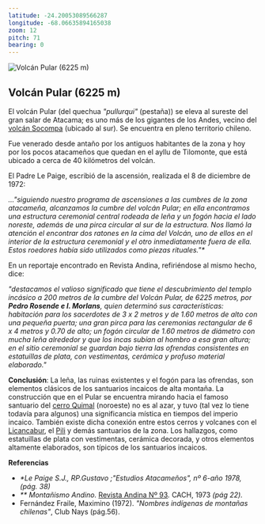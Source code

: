 ```yaml
---
latitude: -24.20053089566287
longitude: -68.06635894165038
zoom: 12
pitch: 71
bearing: 0
---
```


![Volcán Pular (6225 m)](https://www.andeshandbook.org/media/route_gallery/thumb600x400/1508771980599027109.jpg "Volcán Pular (6225 m)")

## Volcán Pular (6225 m)


El volcán Pular (del quechua _"pullurqui"_ (pestaña)) se eleva al sureste del gran salar de Atacama; es uno más de los gigantes de los Andes, vecino del [volcán Socompa](http://www.andeshandbook.org/montanismo/cerro/866/Socompa) (ubicado al sur). Se encuentra en pleno territorio chileno.  
  
Fue venerado desde antaño por los antiguos habitantes de la zona y hoy por los pocos atacameños que quedan en el ayllu de Tilomonte, que está ubicado a cerca de 40 kilómetros del volcán.  
  
El Padre Le Paige, escribió de la ascensión, realizada el 8 de diciembre de 1972:  
  
_..."siguiendo nuestro programa de ascensiones a las cumbres de la zona atacameña, alcanzamos la cumbre del volcán Pular; en ella encontramos una estructura ceremonial central rodeada de leña y un fogón hacia el lado noreste, además de una pirca circular al sur de la estructura. Nos llamó la atención el encontrar dos ratones en la cima del Volcán, uno de ellos en el interior de la estructura ceremonial y el otro inmediatamente fuera de ella. Estos roedores había sido utilizados como piezas rituales."\*_  
  
En un reportaje encontrado en Revista Andina, refiriéndose al mismo hecho, dice:  
  
_"destacamos el valioso significado que tiene el descubrimiento del templo incásico a 200 metros de la cumbre del Volcán Pular, de 6225 metros, por **Pedro Rosende e I. Morlans**, quien determinó sus características: habitación para los sacerdotes de 3 x 2 metros y de 1.60 metros de alto con una pequeña puerta; una gran pirca para las ceremonias rectangular de 6 x 4 metros y 0.70 de alto; un fogón circular de 1.60 metros de diámetro con mucha leña alrededor y que los incas subían al hombro a esa gran altura; en el sitio ceremonial se guardan bajo tierra las ofrendas consistentes en estatuillas de plata, con vestimentas, cerámica y profuso material elaborado."_

  
**Conclusión**: La leña, las ruinas existentes y el fogón para las ofrendas, son elementos clásicos de los santuarios incaicos de alta montaña. La construcción que en el Pular se encuentra mirando hacia el famoso santuario del [cerro Quimal](http://www.andeshandbook.org/montanismo/cerro/835/Quimal) (noroeste) no es al azar, y tuvo (tal vez lo tiene todavía para algunos) una significancia mística en tiempos del imperio incaico. También existe dicha conexión entre estos cerros y volcanes con el [Licancabur](http://www.andeshandbook.org/montanismo/cerro/76/Licancabur), el [Pili](http://www.andeshandbook.org/montanismo/cerro/435/Pili) y demás santuarios de la zona. Los hallazgos, como estatuillas de plata con vestimentas, cerámica decorada, y otros elementos altamente elaborados, son típicos de los santuarios incaicos.  
  
**Referencias**  
  

*   _\*Le Paige S.J., RP.Gustavo ;"Estudios Atacameños", nº 6-año 1978, (pág. 38)_
*   _\*\* Montañismo Andino._ [Revista Andina Nº 93](http://www.andeshandbook.org/media/documents/Andina_Nº93_1973.PDF)_._ CACH, 1973 _(pág 22)._
*   Fernández Fraile, Maximino (1972). _"Nombres indígenas de montañas chilenas"_, Club Nays (pág.56).
